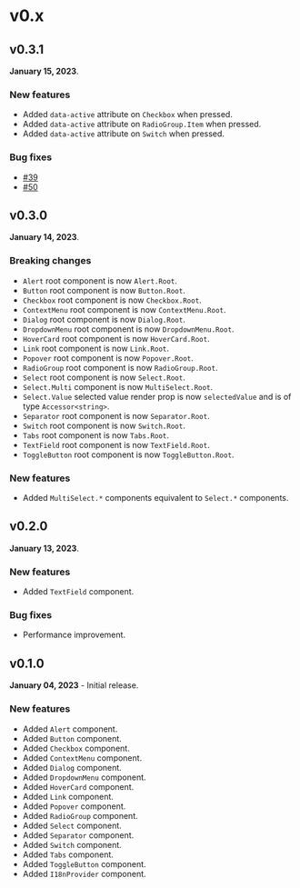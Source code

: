 # v0.x

## v0.3.1

**January 15, 2023**.

### New features

- Added `data-active` attribute on `Checkbox` when pressed.
- Added `data-active` attribute on `RadioGroup.Item` when pressed.
- Added `data-active` attribute on `Switch` when pressed.

### Bug fixes

- [#39](https://github.com/fabien-ml/kobalte/issues/39)
- [#50](https://github.com/fabien-ml/kobalte/issues/50)

## v0.3.0

**January 14, 2023**.

### Breaking changes

- `Alert` root component is now `Alert.Root`.
- `Button` root component is now `Button.Root`.
- `Checkbox` root component is now `Checkbox.Root`.
- `ContextMenu` root component is now `ContextMenu.Root`.
- `Dialog` root component is now `Dialog.Root`.
- `DropdownMenu` root component is now `DropdownMenu.Root`.
- `HoverCard` root component is now `HoverCard.Root`.
- `Link` root component is now `Link.Root`.
- `Popover` root component is now `Popover.Root`.
- `RadioGroup` root component is now `RadioGroup.Root`.
- `Select` root component is now `Select.Root`.
- `Select.Multi` component is now `MultiSelect.Root`.
- `Select.Value` selected value render prop is now `selectedValue` and is of type `Accessor<string>`.
- `Separator` root component is now `Separator.Root`.
- `Switch` root component is now `Switch.Root`.
- `Tabs` root component is now `Tabs.Root`.
- `TextField` root component is now `TextField.Root`.
- `ToggleButton` root component is now `ToggleButton.Root`.

### New features

- Added `MultiSelect.*` components equivalent to `Select.*` components.

## v0.2.0

**January 13, 2023**.

### New features

- Added `TextField` component.

### Bug fixes

- Performance improvement.

## v0.1.0

**January 04, 2023** - Initial release.

### New features

- Added `Alert` component.
- Added `Button` component.
- Added `Checkbox` component.
- Added `ContextMenu` component.
- Added `Dialog` component.
- Added `DropdownMenu` component.
- Added `HoverCard` component.
- Added `Link` component.
- Added `Popover` component.
- Added `RadioGroup` component.
- Added `Select` component.
- Added `Separator` component.
- Added `Switch` component.
- Added `Tabs` component.
- Added `ToggleButton` component.
- Added `I18nProvider` component.
